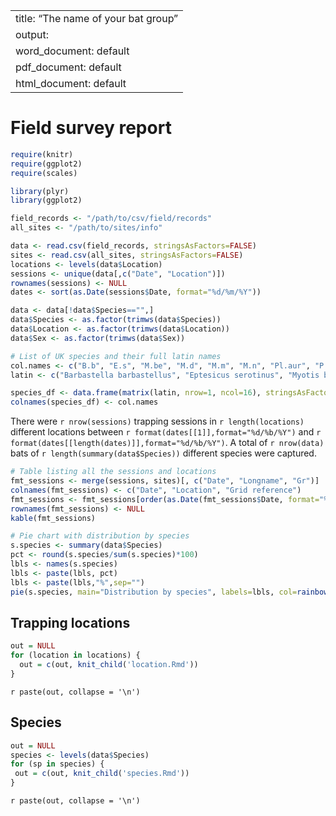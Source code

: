 <!-- Copyright (C) 2017 Diana Corbacho

    This program is free software: you can redistribute it and/or modify
    it under the terms of the GNU General Public License as published by
    the Free Software Foundation, either version 3 of the License, or
    (at your option) any later version.

    This program is distributed in the hope that it will be useful,
    but WITHOUT ANY WARRANTY; without even the implied warranty of
    MERCHANTABILITY or FITNESS FOR A PARTICULAR PURPOSE.  See the
    GNU General Public License for more details.

    You should have received a copy of the GNU General Public License
    along with this program.  If not, see <http://www.gnu.org/licenses/>. -->
---
title: "The name of your bat group"
output:
  word_document: default
  pdf_document: default
  html_document: default
---

# Field survey report
```r
require(knitr)
require(ggplot2)
require(scales)

library(plyr)
library(ggplot2)

field_records <- "/path/to/csv/field/records"
all_sites <- "/path/to/sites/info"

data <- read.csv(field_records, stringsAsFactors=FALSE)
sites <- read.csv(all_sites, stringsAsFactors=FALSE)
locations <- levels(data$Location)
sessions <- unique(data[,c("Date", "Location")])
rownames(sessions) <- NULL
dates <- sort(as.Date(sessions$Date, format="%d/%m/%Y"))

data <- data[!data$Species=="",]
data$Species <- as.factor(trimws(data$Species))
data$Location <- as.factor(trimws(data$Location))
data$Sex <- as.factor(trimws(data$Sex))

# List of UK species and their full latin names
col.names <- c("B.b", "E.s", "M.be", "M.d", "M.m", "M.n", "Pl.aur", "P.pip", "P.pyg", "R.f", "R.h", "Pl.aus", "N.n", "N.l", "P.n", "M.b")
latin <- c("Barbastella barbastellus", "Eptesicus serotinus", "Myotis bechsteinii", "Myotis daubentonii", "Myotis mystacinus", "Myotis nattereri", "Plecotus auritus", "Pipistrellus pipistrellus", "Pipistrellus pygmaeus", "Rhinolophus ferrumequinum", "Rhinolophus hipposideros", "Plecotus austriacus", "Nyctalus noctula", "Nyctalus leisleri", "Pipistrellus nathusii", "Myotis brandtii")

species_df <- data.frame(matrix(latin, nrow=1, ncol=16), stringsAsFactors=FALSE)
colnames(species_df) <- col.names
```
There were `r nrow(sessions)` trapping sessions in `r length(locations)` different locations between `r format(dates[[1]],format="%d/%b/%Y")` and `r format(dates[[length(dates)]],format="%d/%b/%Y")`. A total of `r nrow(data)` bats of `r length(summary(data$Species))` different species were captured.

```r
# Table listing all the sessions and locations
fmt_sessions <- merge(sessions, sites)[, c("Date", "Longname", "Gr")]
colnames(fmt_sessions) <- c("Date", "Location", "Grid reference")
fmt_sessions <- fmt_sessions[order(as.Date(fmt_sessions$Date, format="%d/%m/%Y")),]
rownames(fmt_sessions) <- NULL
kable(fmt_sessions)
```

```r
# Pie chart with distribution by species
s.species <- summary(data$Species)
pct <- round(s.species/sum(s.species)*100)
lbls <- names(s.species)
lbls <- paste(lbls, pct) 
lbls <- paste(lbls,"%",sep="")
pie(s.species, main="Distribution by species", labels=lbls, col=rainbow(length(lbls)))
```

## Trapping locations
```r
out = NULL
for (location in locations) {
  out = c(out, knit_child('location.Rmd'))
}
```
`r paste(out, collapse = '\n')`

## Species
```r
out = NULL
species <- levels(data$Species)
for (sp in species) {
 out = c(out, knit_child('species.Rmd'))
}
```
`r paste(out, collapse = '\n')`
